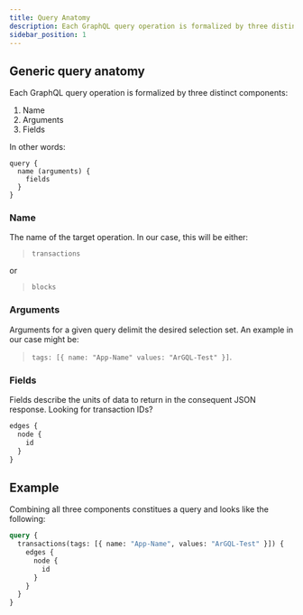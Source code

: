 ```yaml
---
title: Query Anatomy
description: Each GraphQL query operation is formalized by three distinct components
sidebar_position: 1
---
```


## Generic query anatomy

Each GraphQL query operation is formalized by three distinct components:
1. Name
2. Arguments
3. Fields

In other words:

```
query {
  name (arguments) {
    fields
  }
}
```

### Name

The name of the target operation. In our case, this will be either: 

> `transactions` 

or 

> `blocks`

### Arguments

Arguments for a given query delimit the desired selection set. An example in our case might be: 

> `tags: [{ name: "App-Name" values: "ArGQL-Test" }]`.

### Fields

Fields describe the units of data to return in the consequent JSON response. Looking for transaction IDs? 

```graphql
edges {
  node {
    id
  }
}
```

## Example

Combining all three components constitues a query and looks like the following:

```graphql
query {
  transactions(tags: [{ name: "App-Name", values: "ArGQL-Test" }]) {
    edges {
      node {
        id
      }
    }
  }
}
```